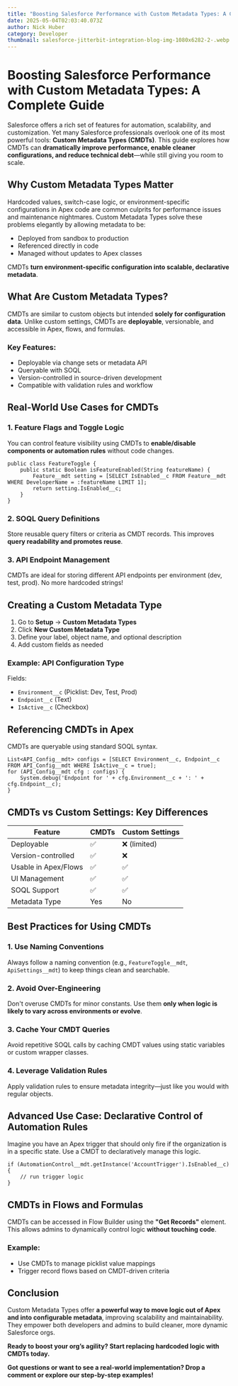 ```yaml
---
title: "Boosting Salesforce Performance with Custom Metadata Types: A Complete Guide"
date: 2025-05-04T02:03:40.073Z
author: Nick Huber
category: Developer
thumbnail: salesforce-jitterbit-integration-blog-img-1080x6282-2-.webp
---
```



# Boosting Salesforce Performance with Custom Metadata Types: A Complete Guide

Salesforce offers a rich set of features for automation, scalability, and customization. Yet many Salesforce professionals overlook one of its most powerful tools: **Custom Metadata Types (CMDTs)**. This guide explores how CMDTs can **dramatically improve performance, enable cleaner configurations, and reduce technical debt**—while still giving you room to scale.

## Why Custom Metadata Types Matter

Hardcoded values, switch-case logic, or environment-specific configurations in Apex code are common culprits for performance issues and maintenance nightmares. Custom Metadata Types solve these problems elegantly by allowing metadata to be:

- Deployed from sandbox to production
- Referenced directly in code
- Managed without updates to Apex classes

CMDTs **turn environment-specific configuration into scalable, declarative metadata**.

## What Are Custom Metadata Types?

CMDTs are similar to custom objects but intended **solely for configuration data**. Unlike custom settings, CMDTs are **deployable**, versionable, and accessible in Apex, flows, and formulas.

### Key Features:

- Deployable via change sets or metadata API
- Queryable with SOQL
- Version-controlled in source-driven development
- Compatible with validation rules and workflow

## Real-World Use Cases for CMDTs

### 1. Feature Flags and Toggle Logic

You can control feature visibility using CMDTs to **enable/disable components or automation rules** without code changes.

```apex
public class FeatureToggle {
    public static Boolean isFeatureEnabled(String featureName) {
        Feature__mdt setting = [SELECT IsEnabled__c FROM Feature__mdt WHERE DeveloperName = :featureName LIMIT 1];
        return setting.IsEnabled__c;
    }
}
```

### 2. SOQL Query Definitions

Store reusable query filters or criteria as CMDT records. This improves **query readability and promotes reuse**.

### 3. API Endpoint Management

CMDTs are ideal for storing different API endpoints per environment (dev, test, prod). No more hardcoded strings!

## Creating a Custom Metadata Type

1. Go to **Setup** → **Custom Metadata Types**
2. Click **New Custom Metadata Type**
3. Define your label, object name, and optional description
4. Add custom fields as needed

### Example: API Configuration Type

Fields:
- `Environment__c` (Picklist: Dev, Test, Prod)
- `Endpoint__c` (Text)
- `IsActive__c` (Checkbox)

## Referencing CMDTs in Apex

CMDTs are queryable using standard SOQL syntax.

```apex
List<API_Config__mdt> configs = [SELECT Environment__c, Endpoint__c FROM API_Config__mdt WHERE IsActive__c = true];
for (API_Config__mdt cfg : configs) {
    System.debug('Endpoint for ' + cfg.Environment__c + ': ' + cfg.Endpoint__c);
}
```

## CMDTs vs Custom Settings: Key Differences

| Feature | CMDTs | Custom Settings |
|--------|--------|-----------------|
| Deployable | ✅ | ❌ (limited) |
| Version-controlled | ✅ | ❌ |
| Usable in Apex/Flows | ✅ | ✅ |
| UI Management | ✅ | ✅ |
| SOQL Support | ✅ | ✅ |
| Metadata Type | Yes | No |

## Best Practices for Using CMDTs

### 1. Use Naming Conventions

Always follow a naming convention (e.g., `FeatureToggle__mdt`, `ApiSettings__mdt`) to keep things clean and searchable.

### 2. Avoid Over-Engineering

Don't overuse CMDTs for minor constants. Use them **only when logic is likely to vary across environments or evolve**.

### 3. Cache Your CMDT Queries

Avoid repetitive SOQL calls by caching CMDT values using static variables or custom wrapper classes.

### 4. Leverage Validation Rules

Apply validation rules to ensure metadata integrity—just like you would with regular objects.

## Advanced Use Case: Declarative Control of Automation Rules

Imagine you have an Apex trigger that should only fire if the organization is in a specific state. Use a CMDT to declaratively manage this logic.

```apex
if (AutomationControl__mdt.getInstance('AccountTrigger').IsEnabled__c) {
    // run trigger logic
}
```

## CMDTs in Flows and Formulas

CMDTs can be accessed in Flow Builder using the **"Get Records"** element. This allows admins to dynamically control logic **without touching code**.

### Example:

- Use CMDTs to manage picklist value mappings
- Trigger record flows based on CMDT-driven criteria

## Conclusion

Custom Metadata Types offer **a powerful way to move logic out of Apex and into configurable metadata**, improving scalability and maintainability. They empower both developers and admins to build cleaner, more dynamic Salesforce orgs.

**Ready to boost your org’s agility? Start replacing hardcoded logic with CMDTs today.**

**Got questions or want to see a real-world implementation? Drop a comment or explore our step-by-step examples!**

